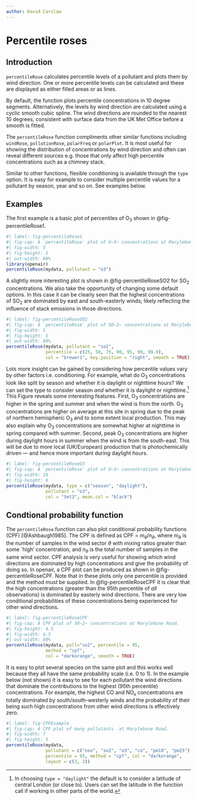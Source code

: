 ```yaml
---
author: David Carslaw
---
```


# Percentile roses {#sec-percentileRose}

## Introduction

`percentileRose` calculates percentile levels of a pollutant and plots them by wind direction. One or more percentile levels can be calculated and these are displayed as either filled areas or as lines.

By default, the function plots percentile concentrations in 10 degree segments. Alternatively, the levels by wind direction are calculated using a cyclic smooth cubic spline. The wind directions are rounded to the nearest 10 degrees, consistent with surface data from the UK Met Office before a smooth is fitted.

The `percentileRose` function compliments other similar functions including `windRose`, `pollutionRose`, `polarFreq` or `polarPlot`. It is most useful for showing the distribution of concentrations by wind direction and often can reveal different sources e.g. those that only affect high percentile concentrations such as a chimney stack.

Similar to other functions, flexible conditioning is available through the `type` option. It is easy for example to consider multiple percentile values for a pollutant by season, year and so on. See examples below.

## Examples

The first example is a basic plot of percentiles of O~3~ shown in @fig-percentileRose1.

```r
#| label: fig-percentileRose1
#| fig-cap: A `percentileRose` plot of O~3~ concentrations at Marylebone Road. The percentile intervals are shaded and are shown by wind direction. It shows for example that higher concentrations occur for northerly winds, as expected at this location. However, it also shows, for example the actual value of the 95th percentile O~3~ concentration.
#| fig-width: 5
#| fig-height: 5
#| out-width: 60%
library(openair)
percentileRose(mydata, pollutant = "o3")
```

A slightly more interesting plot is shown in @fig-percentileRoseSO2 for SO~2~ concentrations. We also take the opportunity of changing some default options. In this case it can be clearly seen that the highest concentrations of SO~2~ are dominated by east and south-easterly winds; likely reflecting the influence of stack emissions in those directions.

```r
#| label: fig-percentileRoseSO2
#| fig-cap: A `percentileRose` plot of SO~2~ concentrations at Marylebone Road. The percentile intervals are shaded and are shown by wind direction. This plot sets some user-defined percentile levels to consider the higher SO~2~ concentrations, moves the key to the right and uses an alternative colour scheme.
#| fig-width: 5
#| fig-height: 5
#| out-width: 60%
percentileRose(mydata, pollutant = "so2",
               percentile = c(25, 50, 75, 90, 95, 99, 99.9),
               col = "brewer1", key.position = "right", smooth = TRUE)
```

Lots more insight can be gained by considering how percentile values vary by other factors i.e. conditioning. For example, what do O~3~ concentrations look like split by season and whether it is daylight or nighttime hours? We can set the type to consider season *and* whether it is daylight or nighttime.[^percentile-roses-1] This Figure reveals some interesting features. First, O~3~ concentrations are higher in the spring and summer and when the wind is from the north. O~3~ concentrations are higher on average at this site in spring due to the peak of northern hemispheric O~3~ and to some extent local production. This may also explain why O~3~ concentrations are somewhat higher at nighttime in spring compared with summer. Second, peak O~3~ concentrations are higher during daylight hours in summer when the wind is from the south-east. This will be due to more local (UK/European) production that is photochemically driven --- and hence more important during daylight hours.

[^percentile-roses-1]: In choosing `type = "daylight"` the default is to consider a latitude of central London (or close to). Users can set the latitude in the function call if working in other parts of the world.

```r
#| label: fig-percentileRoseO3
#| fig-cap: A `percentileRose` plot of O~3~ concentrations at Marylebone Road. The percentile intervals are shaded and are shown by wind direction.The plot shows the variation by season and whether  it is nighttime or daylight hours.
#| fig-width: 10
#| fig-height: 6
percentileRose(mydata, type = c("season", "daylight"), 
               pollutant = "o3",
               col = "Set3", mean.col = "black")
```

## Condtional probability function {#sec-CPF}

The `percentileRose` function can also plot conditional probability functions (CPF) [@Ashbaugh1985]. The CPF is defined as CPF = $m_\theta/n_\theta$, where $m_\theta$ is the number of samples in the wind sector $\theta$ with mixing ratios greater than some \`high' concentration, and $n_\theta$ is the total number of samples in the same wind sector. CPF analysis is very useful for showing which wind directions are dominated by high concentrations and give the probability of doing so. In [openair]{.pkg}, a CPF plot can be produced as shown in @fig-percentileRoseCPF. Note that in these plots only one percentile is provided and the method must be supplied. In @fig-percentileRoseCPF it is clear that the high concentrations (greater than the 95th percentile of *all* observations) is dominated by easterly wind directions. There are very low conditional probabilities of these concentrations being experienced for other wind directions.

```r
#| label: fig-percentileRoseCPF
#| fig-cap: A CPF plot of SO~2~ concentrations at Marylebone Road.
#| fig-height: 4.5
#| fig-width: 4.5
#| out-width: 60%
percentileRose(mydata, poll="so2", percentile = 95, 
               method = "cpf",
               col = "darkorange", smooth = TRUE)
```

It is easy to plot several species on the same plot and this works well because they all have the same probability scale (i.e. 0 to 1). In the example below (not shown) it is easy to see for each pollutant the wind directions that dominate the contributions to the highest (95th percentile) concentrations. For example, the highest CO and NO~x~ concentrations are totally dominated by south/south-westerly winds and the probability of their being such high concentrations from other wind directions is effectively zero.

```r
#| label: fig-CPFExample
#| fig-cap: A CPF plot of many pollutants  at Marylebone Road.
#| fig-width: 7
#| fig-height: 5
percentileRose(mydata, 
               pollutant = c("nox", "so2", "o3", "co", "pm10", "pm25"),
               percentile = 95, method = "cpf", col = "darkorange",
               layout = c(3, 2))
```
